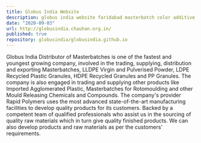 ```yaml
---
title: Globus India Website
description: globus india website faridabad masterbatch color additive black white masterbatches
date: "2020-09-03"
url: http://globusindia.chauhan.org.in/
published: true
repository: globusindia/globusindia.github.io
---
```


Globus India Distributor of Masterbatches is one of the fastest and youngest growing company, involved in the trading, supplying, distribution and exporting Masterbatches, LLDPE Virgin and Pulverised Powder, LDPE Recycled Plastic Granules, HDPE Recycled Granules and PP Granules. The company is also engaged in trading and supplying other products like Imported Agglomerated Plastic, Masterbatches for Rotomoulding and other Mould Releasing Chemicals and Compounds. The company's provider Rapid Polymers uses the most advanced state-of-the-art manufacturing facilities to develop quality products for its customers. Backed by a competent team of qualified professionals who assist us in the sourcing of quality raw materials which in turn give quality finished products. We can also develop products and raw materials as per the customers' requirements.
